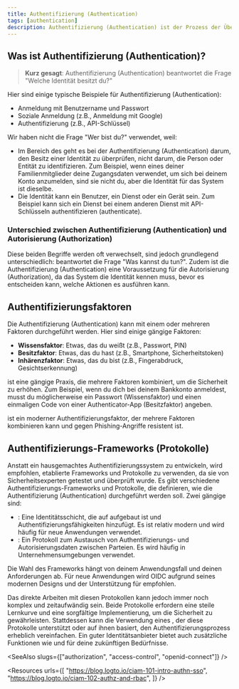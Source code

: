 ```yaml
---
title: Authentifizierung (Authentication)
tags: [authentication]
description: Authentifizierung (Authentication) ist der Prozess der Überprüfung des Identitätsbesitzes (z.B. Benutzer oder Dienst). Sie ist die Grundlage von Identitäts- und Zugriffskontrollmanagementsystemen (IAM) und essenziell für die Sicherheit von Anwendungen und Diensten.
---
```


## Was ist Authentifizierung (Authentication)?

> **Kurz gesagt**: Authentifizierung (Authentication) beantwortet die Frage "Welche Identität besitzt du?"

Hier sind einige typische Beispiele für Authentifizierung (Authentication):

- Anmeldung mit Benutzername und Passwort
- Soziale Anmeldung (z.B., Anmeldung mit Google)
- <Ref slug="machine-to-machine" /> Authentifizierung (z.B., API-Schlüssel)

Wir haben nicht die Frage "Wer bist du?" verwendet, weil:

- Im Bereich des <Ref slug="iam" /> geht es bei der Authentifizierung (Authentication) darum, den Besitz einer Identität zu überprüfen, nicht darum, die Person oder Entität zu identifizieren. Zum Beispiel, wenn eines deiner Familienmitglieder deine Zugangsdaten verwendet, um sich bei deinem Konto anzumelden, sind sie nicht du, aber die Identität für das System ist dieselbe.
- Die Identität kann ein Benutzer, ein Dienst oder ein Gerät sein. Zum Beispiel kann sich ein Dienst bei einem anderen Dienst mit API-Schlüsseln authentifizieren (authenticate).

### Unterschied zwischen Authentifizierung (Authentication) und Autorisierung (Authorization)

Diese beiden Begriffe werden oft verwechselt, sind jedoch grundlegend unterschiedlich: <Ref slug="authorization" /> beantwortet die Frage "Was kannst du tun?". Zudem ist die Authentifizierung (Authentication) eine Voraussetzung für die Autorisierung (Authorization), da das System die Identität kennen muss, bevor es entscheiden kann, welche Aktionen es ausführen kann.

## Authentifizierungsfaktoren

Die Authentifizierung (Authentication) kann mit einem oder mehreren Faktoren durchgeführt werden. Hier sind einige gängige Faktoren:

- **Wissensfaktor**: Etwas, das du weißt (z.B., Passwort, PIN)
- **Besitzfaktor**: Etwas, das du hast (z.B., Smartphone, Sicherheitstoken)
- **Inhärenzfaktor**: Etwas, das du bist (z.B., Fingerabdruck, Gesichtserkennung)

<Ref slug="mfa" /> ist eine gängige Praxis, die mehrere Faktoren kombiniert, um die Sicherheit zu erhöhen. Zum Beispiel, wenn du dich bei deinem Bankkonto anmeldest, musst du möglicherweise ein Passwort (Wissensfaktor) und einen einmaligen Code von einer Authenticator-App (Besitzfaktor) angeben.

<Ref slug="passkey" /> ist ein moderner Authentifizierungsfaktor, der mehrere Faktoren kombinieren kann und gegen Phishing-Angriffe resistent ist.

## Authentifizierungs-Frameworks (Protokolle)

Anstatt ein hausgemachtes Authentifizierungssystem zu entwickeln, wird empfohlen, etablierte Frameworks und Protokolle zu verwenden, da sie von Sicherheitsexperten getestet und überprüft wurde. Es gibt verschiedene Authentifizierungs-Frameworks und Protokolle, die definieren, wie die Authentifizierung (Authentication) durchgeführt werden soll. Zwei gängige sind:

- <Ref slug="openid-connect" />: Eine Identitätsschicht, die auf <Ref slug="oauth-2.0" /> aufgebaut ist und Authentifizierungsfähigkeiten hinzufügt. Es ist relativ modern und wird häufig für neue Anwendungen verwendet.
- <Ref slug="saml" />: Ein Protokoll zum Austausch von Authentifizierungs- und Autorisierungsdaten zwischen Parteien. Es wird häufig in Unternehmensumgebungen verwendet.

Die Wahl des Frameworks hängt von deinem Anwendungsfall und deinen Anforderungen ab. Für neue Anwendungen wird OIDC aufgrund seines modernen Designs und der Unterstützung für <Ref slug="jwt" /> empfohlen.

Das direkte Arbeiten mit diesen Protokollen kann jedoch immer noch komplex und zeitaufwändig sein. Beide Protokolle erfordern eine steile Lernkurve und eine sorgfältige Implementierung, um die Sicherheit zu gewährleisten. Stattdessen kann die Verwendung eines <Ref slug="identity-provider" />, der diese Protokolle unterstützt oder auf ihnen basiert, den Authentifizierungsprozess erheblich vereinfachen. Ein guter Identitätsanbieter bietet auch zusätzliche Funktionen wie <Ref slug="mfa" /> und <Ref slug="single-sign-on" /> für deine zukünftigen Bedürfnisse.

<SeeAlso slugs={["authorization", "access-control", "openid-connect"]} />

<Resources
  urls={[
    "https://blog.logto.io/ciam-101-intro-authn-sso",
    "https://blog.logto.io/ciam-102-authz-and-rbac",
  ]}
/>